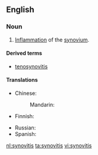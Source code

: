 ==English==
===Noun===
{{en-noun|~|synovitides}}
# {{context|pathology|lang=en}} [[inflammation|Inflammation]] of the [[synovium]].

====Derived terms====
* [[tenosynovitis]]

====Translations====
{{trans-top|inflammation of the synovium}}
* Chinese: 
*: Mandarin: {{t|cmn|滑膜炎|tr=huámóyán|sc=Hani}}
* Finnish: {{t|fi|nivelkalvon tulehdus}}
{{trans-mid}}
* Russian: {{t|ru|синовит|m|tr=sinovít|sc=Cyrl}}
* Spanish: {{t-|es|sinovitis|f}}
{{trans-bottom}}

[[nl:synovitis]]
[[ta:synovitis]]
[[vi:synovitis]]